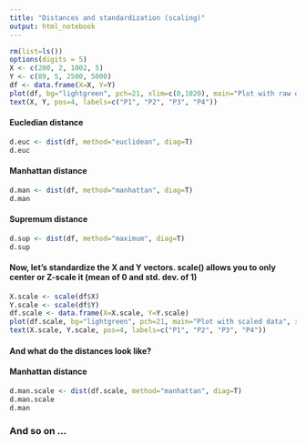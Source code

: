 ```yaml
---
title: "Distances and standardization (scaling)"
output: html_notebook
---
```




```r
rm(list=ls())
options(digits = 5)
X <- c(200, 2, 1002, 5)
Y <- c(89, 5, 2500, 5000)
df <- data.frame(X=X, Y=Y)
plot(df, bg="lightgreen", pch=21, xlim=c(0,1020), main="Plot with raw data")
text(X, Y, pos=4, labels=c("P1", "P2", "P3", "P4"))
```
#### Eucledian distance
```r
d.euc <- dist(df, method="euclidean", diag=T)
d.euc
```
#### Manhattan distance
```r
d.man <- dist(df, method="manhattan", diag=T)
d.man
```
#### Supremum distance
```r
d.sup <- dist(df, method="maximum", diag=T)
d.sup
```
#### Now, let's standardize the X and Y vectors.  scale() allows you to only center or Z-scale it (mean of 0 and std. dev. of 1)
```r
X.scale <- scale(df$X)
Y.scale <- scale(df$Y)
df.scale <- data.frame(X=X.scale, Y=Y.scale)
plot(df.scale, bg="lightgreen", pch=21, main="Plot with scaled data", xlim=c(-0.7, 1.51))
text(X.scale, Y.scale, pos=4, labels=c("P1", "P2", "P3", "P4"))
```
#### And what do the distances look like?
#### Manhattan distance
```r
d.man.scale <- dist(df.scale, method="manhattan", diag=T)
d.man.scale
d.man
```
### And so on ...
